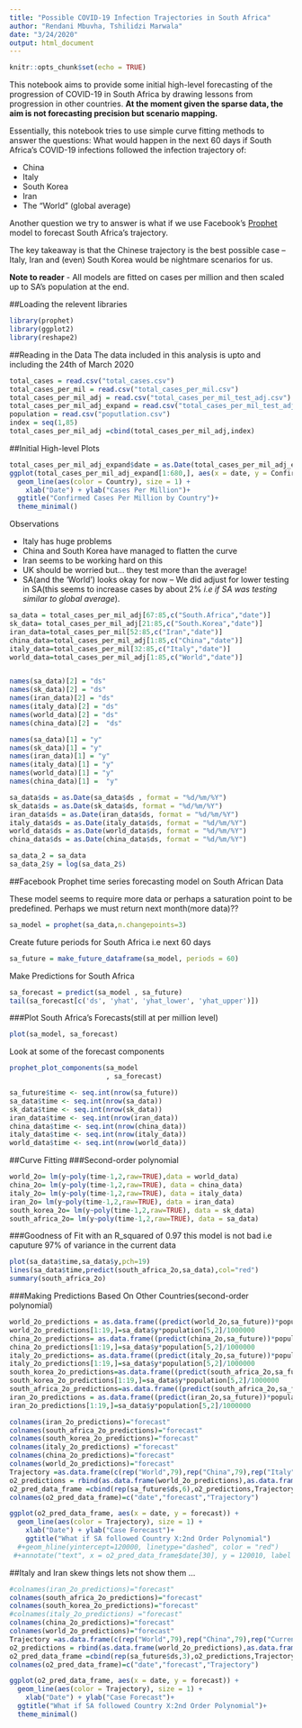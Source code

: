 ```yaml
---
title: "Possible COVID-19 Infection Trajectories in South Africa"
author: "Rendani Mbuvha, Tshilidzi Marwala"
date: "3/24/2020"
output: html_document
---
```


```r
knitr::opts_chunk$set(echo = TRUE)
```
This notebook aims to provide some initial high-level forecasting of the progression of COVID-19 in South Africa by drawing lessons from progression in other countries. **At the moment given the sparse data, the aim is not forecasting precision but scenario mapping.**

Essentially, this notebook tries to use simple curve fitting methods to answer the questions: What would happen in the next 60 days if South Africa's COVID-19 infections followed the infection trajectory of:

* China
* Italy
* South Korea
* Iran
* The "World" (global average) 

Another question we try to answer is what if we use Facebook's [Prophet](https://facebook.github.io/prophet/) model to forecast South Africa's trajectory.  

The key takeaway is that the Chinese trajectory is the best possible case --Italy, Iran and (even) South Korea would be nightmare scenarios for us.

**Note to reader** - All models are fitted on cases per million and then scaled up to SA's population at the end.



##Loading the relevent libraries
```r
library(prophet)
library(ggplot2)
library(reshape2)
```

##Reading in the Data
The data included in this analysis is upto and including the 24th of March 2020



```r
total_cases = read.csv("total_cases.csv")
total_cases_per_mil = read.csv("total_cases_per_mil.csv")
total_cases_per_mil_adj = read.csv("total_cases_per_mil_test_adj.csv")
total_cases_per_mil_adj_expand = read.csv("total_cases_per_mil_test_adj_expand.csv")
population = read.csv("poputlation.csv")
index = seq(1,85)
total_cases_per_mil_adj =cbind(total_cases_per_mil_adj,index)
```
##Initial High-level Plots
```r
total_cases_per_mil_adj_expand$date = as.Date(total_cases_per_mil_adj_expand$date, format = "%d/%m/%Y")
ggplot(total_cases_per_mil_adj_expand[1:680,], aes(x = date, y = Confirmed_Cases)) + 
  geom_line(aes(color = Country), size = 1) +
    xlab("Date") + ylab("Cases Per Million")+
  ggtitle("Confirmed Cases Per Million by Country")+
  theme_minimal()
```

Observations

* Italy has huge problems
* China and South Korea have managed to flatten the curve
* Iran seems to be working hard on this
* UK should be worried but... they test more than the average!
* SA(and the 'World') looks okay for now -- We did adjust for lower testing in SA(this seems to increase cases by about 2% *i.e if SA was testing similar to global average*).

```r
sa_data = total_cases_per_mil_adj[67:85,c("South.Africa","date")]
sk_data= total_cases_per_mil_adj[21:85,c("South.Korea","date")]
iran_data=total_cases_per_mil[52:85,c("Iran","date")]
china_data=total_cases_per_mil_adj[1:85,c("China","date")]
italy_data=total_cases_per_mil[32:85,c("Italy","date")]
world_data=total_cases_per_mil_adj[1:85,c("World","date")]


names(sa_data)[2] = "ds"
names(sk_data)[2] = "ds"
names(iran_data)[2] = "ds"
names(italy_data)[2] = "ds"
names(world_data)[2] = "ds"
names(china_data)[2] =  "ds"

names(sa_data)[1] = "y"
names(sk_data)[1] = "y"
names(iran_data)[1] = "y"
names(italy_data)[1] = "y"
names(world_data)[1] = "y"
names(china_data)[1] =  "y"

sa_data$ds = as.Date(sa_data$ds , format = "%d/%m/%Y")
sk_data$ds = as.Date(sk_data$ds, format = "%d/%m/%Y")
iran_data$ds = as.Date(iran_data$ds, format = "%d/%m/%Y")
italy_data$ds = as.Date(italy_data$ds, format = "%d/%m/%Y")
world_data$ds = as.Date(world_data$ds, format = "%d/%m/%Y")
china_data$ds = as.Date(china_data$ds, format = "%d/%m/%Y")

sa_data_2 = sa_data
sa_data_2$y = log(sa_data_2$)
```
##Facebook Prophet time series forecasting model on South African Data

These model seems to require more data or perhaps a saturation point to be predefined. Perhaps we must return next month(more data)??

```r

sa_model = prophet(sa_data,n.changepoints=3)
```

Create future periods for South Africa i.e next 60 days
```r
sa_future = make_future_dataframe(sa_model, periods = 60)

```
Make Predictions for South Africa
```r
sa_forecast = predict(sa_model , sa_future)
tail(sa_forecast[c('ds', 'yhat', 'yhat_lower', 'yhat_upper')])

```

###Plot South Africa's Forecasts(still at per million level)

```r
plot(sa_model, sa_forecast)
```

Look at some of the forecast components

```r
prophet_plot_components(sa_model
                        , sa_forecast)
```
```r
sa_future$time <- seq.int(nrow(sa_future))
sa_data$time <- seq.int(nrow(sa_data))
sk_data$time <- seq.int(nrow(sk_data))
iran_data$time <- seq.int(nrow(iran_data))
china_data$time <- seq.int(nrow(china_data))
italy_data$time <- seq.int(nrow(italy_data))
world_data$time <- seq.int(nrow(world_data))
```
##Curve Fitting
###Second-order polynomial
```r

world_2o= lm(y~poly(time-1,2,raw=TRUE),data = world_data) 
china_2o= lm(y~poly(time-1,2,raw=TRUE), data = china_data) 
italy_2o= lm(y~poly(time-1,2,raw=TRUE), data = italy_data) 
iran_2o= lm(y~poly(time-1,2,raw=TRUE), data = iran_data) 
south_korea_2o= lm(y~poly(time-1,2,raw=TRUE), data = sk_data) 
south_africa_2o= lm(y~poly(time-1,2,raw=TRUE), data = sa_data) 
```
###Goodness of Fit
with an R_squared of 0.97 this model is not bad i.e caputure 97% of variance in the current data
```r
plot(sa_data$time,sa_data$y,pch=19)
lines(sa_data$time,predict(south_africa_2o,sa_data),col="red")
summary(south_africa_2o)
```
###Making Predictions Based On Other Countries(second-order polynomial)

```r
world_2o_predictions = as.data.frame((predict(world_2o,sa_future))*population[5,2]/1000000)
world_2o_predictions[1:19,]=sa_data$y*population[5,2]/1000000
china_2o_predictions= as.data.frame((predict(china_2o,sa_future))*population[5,2]/1000000)
china_2o_predictions[1:19,]=sa_data$y*population[5,2]/1000000
italy_2o_predictions= as.data.frame((predict(italy_2o,sa_future))*population[5,2]/1000000)
italy_2o_predictions[1:19,]=sa_data$y*population[5,2]/1000000
south_korea_2o_predictions=as.data.frame((predict(south_africa_2o,sa_future))*population[5,2]/1000000)
south_korea_2o_predictions[1:19,]=sa_data$y*population[5,2]/1000000
south_africa_2o_predictions=as.data.frame((predict(south_africa_2o,sa_future))*population[5,2]/1000000)
iran_2o_predictions = as.data.frame((predict(iran_2o,sa_future))*population[5,2]/1000000)
iran_2o_predictions[1:19,]=sa_data$y*population[5,2]/1000000
```
```r
colnames(iran_2o_predictions)="forecast"
colnames(south_africa_2o_predictions)="forecast"
colnames(south_korea_2o_predictions)="forecast"
colnames(italy_2o_predictions) ="forecast"
colnames(china_2o_predictions)="forecast"
colnames(world_2o_predictions)="forecast"
Trajectory =as.data.frame(c(rep("World",79),rep("China",79),rep("Italy",79),rep("South Korea",79),rep("Iran",79),rep("Current ZA",79)))
o2_predictions = rbind(as.data.frame(world_2o_predictions),as.data.frame(china_2o_predictions),as.data.frame(italy_2o_predictions),as.data.frame(south_korea_2o_predictions),as.data.frame(iran_2o_predictions),as.data.frame(south_africa_2o_predictions))
o2_pred_data_frame =cbind(rep(sa_future$ds,6),o2_predictions,Trajectory)
colnames(o2_pred_data_frame)=c("date","forecast","Trajectory")
```
```r
ggplot(o2_pred_data_frame, aes(x = date, y = forecast)) + 
  geom_line(aes(color = Trajectory), size = 1) +
    xlab("Date") + ylab("Case Forecast")+
    ggtitle("What if SA followed Country X:2nd Order Polynomial")
  #+geom_hline(yintercept=120000, linetype="dashed", color = "red")
 #+annotate("text", x = o2_pred_data_frame$date[30], y = 120010, label = "Total National Bed Capacity")

```

##Italy and Iran skew things lets not show them ...


```r
#colnames(iran_2o_predictions)="forecast"
colnames(south_africa_2o_predictions)="forecast"
colnames(south_korea_2o_predictions)="forecast"
#colnames(italy_2o_predictions) ="forecast"
colnames(china_2o_predictions)="forecast"
colnames(world_2o_predictions)="forecast"
Trajectory =as.data.frame(c(rep("World",79),rep("China",79),rep("Current ZA",79)))
o2_predictions = rbind(as.data.frame(world_2o_predictions),as.data.frame(china_2o_predictions),as.data.frame(south_africa_2o_predictions))
o2_pred_data_frame =cbind(rep(sa_future$ds,3),o2_predictions,Trajectory)
colnames(o2_pred_data_frame)=c("date","forecast","Trajectory")
```
```r
ggplot(o2_pred_data_frame, aes(x = date, y = forecast)) + 
  geom_line(aes(color = Trajectory), size = 1) +
    xlab("Date") + ylab("Case Forecast")+
  ggtitle("What if SA followed Country X:2nd Order Polynomial")+
  theme_minimal()
```









